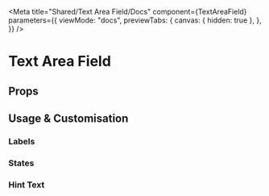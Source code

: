 
<Meta
  title="Shared/Text Area Field/Docs"
  component={TextAreaField}
  parameters={{
    viewMode: "docs",
    previewTabs: {
      canvas: { hidden: true },
    },
  }}
/>

# Text Area Field

## Props

<ArgsTable of={TextAreaField} />

## Usage & Customisation

### Labels

<Canvas>
  <Story id="shared-text-area-field--default" />
</Canvas>

<Canvas>
  <Story id="shared-text-area-field--tooltip" />
</Canvas>

<Canvas>
  <Story id="shared-text-area-field--link" />
</Canvas>

### States

<Canvas>
  <Story id="shared-text-area-field--placeholder" />
</Canvas>

<Canvas>
  <Story id="shared-text-area-field--default-value" />
</Canvas>

<Canvas>
  <Story id="shared-text-area-field--error" />
</Canvas>

<Canvas>
  <Story id="shared-text-area-field--disabled" />
</Canvas>

### Hint Text

<Canvas>
  <Story id="shared-text-area-field--hint-text" />
</Canvas>
